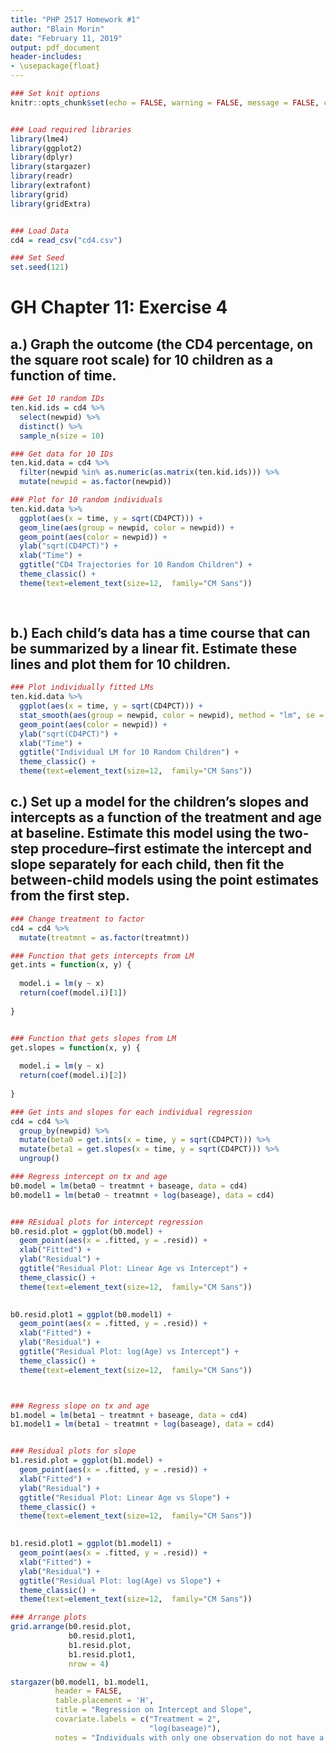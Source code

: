 ```yaml
---
title: "PHP 2517 Homework #1"
author: "Blain Morin"
date: "February 11, 2019"
output: pdf_document
header-includes:
- \usepackage{float}
---
```


```r

### Set knit options
knitr::opts_chunk$set(echo = FALSE, warning = FALSE, message = FALSE, cache = TRUE)


### Load required libraries
library(lme4)
library(ggplot2)
library(dplyr)
library(stargazer)
library(readr)
library(extrafont)
library(grid)
library(gridExtra)


### Load Data
cd4 = read_csv("cd4.csv")

### Set Seed
set.seed(121)

```

# GH Chapter 11: Exercise 4

## a.) Graph the outcome (the CD4 percentage, on the square root scale) for 10 children as a function of time.

```r

### Get 10 random IDs
ten.kid.ids = cd4 %>%
  select(newpid) %>%
  distinct() %>%
  sample_n(size = 10)

### Get data for 10 IDs
ten.kid.data = cd4 %>%
  filter(newpid %in% as.numeric(as.matrix(ten.kid.ids))) %>%
  mutate(newpid = as.factor(newpid))

### Plot for 10 random individuals
ten.kid.data %>%
  ggplot(aes(x = time, y = sqrt(CD4PCT))) +
  geom_line(aes(group = newpid, color = newpid)) +
  geom_point(aes(color = newpid)) +
  ylab("sqrt(CD4PCT)") +
  xlab("Time") +
  ggtitle("CD4 Trajectories for 10 Random Children") +
  theme_classic() +
  theme(text=element_text(size=12,  family="CM Sans"))
  
  

```

## b.) Each child’s data has a time course that can be summarized by a linear fit. Estimate these lines and plot them for 10 children.

```r

### Plot individually fitted LMs
ten.kid.data %>%
  ggplot(aes(x = time, y = sqrt(CD4PCT))) +
  stat_smooth(aes(group = newpid, color = newpid), method = "lm", se = FALSE) +
  geom_point(aes(color = newpid)) +
  ylab("sqrt(CD4PCT)") +
  xlab("Time") +
  ggtitle("Individual LM for 10 Random Children") +
  theme_classic() +
  theme(text=element_text(size=12,  family="CM Sans"))

```

## c.) Set up a model for the children’s slopes and intercepts as a function of the treatment and age at baseline. Estimate this model using the two-step procedure–first estimate the intercept and slope separately for each child, then fit the between-child models using the point estimates from the first step.

```r

### Change treatment to factor
cd4 = cd4 %>%
  mutate(treatmnt = as.factor(treatmnt))

### Function that gets intercepts from LM
get.ints = function(x, y) {
  
  model.i = lm(y ~ x)
  return(coef(model.i)[1])
  
}


### Function that gets slopes from LM
get.slopes = function(x, y) {
  
  model.i = lm(y ~ x)
  return(coef(model.i)[2])
  
}

### Get ints and slopes for each individual regression
cd4 = cd4 %>%
  group_by(newpid) %>%
  mutate(beta0 = get.ints(x = time, y = sqrt(CD4PCT))) %>%
  mutate(beta1 = get.slopes(x = time, y = sqrt(CD4PCT))) %>%
  ungroup()

### Regress intercept on tx and age
b0.model = lm(beta0 ~ treatmnt + baseage, data = cd4)
b0.model1 = lm(beta0 ~ treatmnt + log(baseage), data = cd4)


### REsidual plots for intercept regression
b0.resid.plot = ggplot(b0.model) +
  geom_point(aes(x = .fitted, y = .resid)) +
  xlab("Fitted") +
  ylab("Residual") +
  ggtitle("Residual Plot: Linear Age vs Intercept") +
  theme_classic() +
  theme(text=element_text(size=12,  family="CM Sans"))
  

b0.resid.plot1 = ggplot(b0.model1) +
  geom_point(aes(x = .fitted, y = .resid)) +
  xlab("Fitted") +
  ylab("Residual") +
  ggtitle("Residual Plot: log(Age) vs Intercept") +
  theme_classic() +
  theme(text=element_text(size=12,  family="CM Sans"))



### Regress slope on tx and age
b1.model = lm(beta1 ~ treatmnt + baseage, data = cd4)
b1.model1 = lm(beta1 ~ treatmnt + log(baseage), data = cd4)


### Residual plots for slope
b1.resid.plot = ggplot(b1.model) +
  geom_point(aes(x = .fitted, y = .resid)) +
  xlab("Fitted") +
  ylab("Residual") +
  ggtitle("Residual Plot: Linear Age vs Slope") +
  theme_classic() +
  theme(text=element_text(size=12,  family="CM Sans"))
  

b1.resid.plot1 = ggplot(b1.model1) +
  geom_point(aes(x = .fitted, y = .resid)) +
  xlab("Fitted") +
  ylab("Residual") +
  ggtitle("Residual Plot: log(Age) vs Slope") +
  theme_classic() +
  theme(text=element_text(size=12,  family="CM Sans"))

### Arrange plots
grid.arrange(b0.resid.plot,
             b0.resid.plot1,
             b1.resid.plot,
             b1.resid.plot1,
             nrow = 4)
```

```r

stargazer(b0.model1, b1.model1,
          header = FALSE,
          table.placement = 'H',
          title = "Regression on Intercept and Slope",
          covariate.labels = c("Treatment = 2",
                               "log(baseage)"),
          notes = "Individuals with only one observation do not have a slope estimate.")

```
